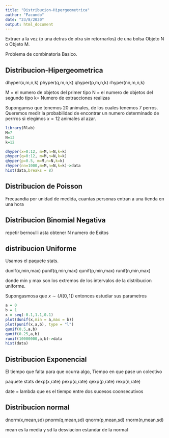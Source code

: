 ```yaml
---
title: "Distribucion-Hipergeometrica"
author: "Facundo"
date: "23/8/2020"
output: html_document
---
```


Extraer a la vez (o una detras de otra sin retornarlos) de una bolsa Objeto N o Objeto M.

Problema de combinatoria Basico.

## Distribucion-Hipergeometrica


dhyper(x,m,n,k)
phyper(q,m,n,k)
qhyper(p,m,n,k)
rhyper(nn,m,n,k)

M = el numero de objetos del primer tipo
N = el numero de objetos del segundo tipo
k= Numero de extracciones realizas

Supongamso que tenemos 20 animales, de los cuales tenemos 7 perros. Queremos medir la probabilidad de encontrar un numero determinado de perrros si elegimos $x=12$ animales al azar.

```r
library(Rlab)
M=7
N=13
k=12

dhyper(x=0:12, m=M,n=N,k=k)
phyper(q=0:12, m=M,n=N,k=k)
qhyper(p=0.5, m=M,n=N,k=k)
rhyper(nn=1000,m=M,n=N,k=k)->data
hist(data,breaks = 8)
```


## Distribucion de Poisson
Frecuandia por unidad de medida, cuantas personas entran a una tienda en una hora




## Distribucion Binomial Negativa
repetir bernoulli asta obtener N numero de Exitos

## distribucion Uniforme
Usamos el paquete stats.

dunif(x,min,max)
punif(q,min,max)
qunif(p,min,max)
runif(n,min,max)

donde min y max son los extremos de los intervalos de la distribucion uniforme.


Supongasmosa que $x\sim U([0,1])$ entonces estudiar sus parametros
```r

a = 0
b = 1
x = seq(-0.1,1.1,0.1)
plot(dunif(x,min = a,max = b))
plot(punif(x,a,b), type = "l")
qunif(0.5,a,b)
qunif(0.25,a,b)
runif(10000000,a,b)->data
hist(data)
```

## Distribucion Exponencial

El tiempo que falta para que ocurra algo, Tiempo en que pase un colectivo

paquete stats
dexp(x,rate)
pexp(q,rate)
qexp(p,rate)
rexp(n,rate)

date = lambda que es el tiempo entre dos sucesos coonsecutivos



## Distribucion normal

dnorm(x,mean,sd)
pnorm(q,mean,sd)
qnorm(p,mean,sd)
rnorm(n,mean,sd)

mean es la media y sd la desviacion estandar de la normal
```r

```

